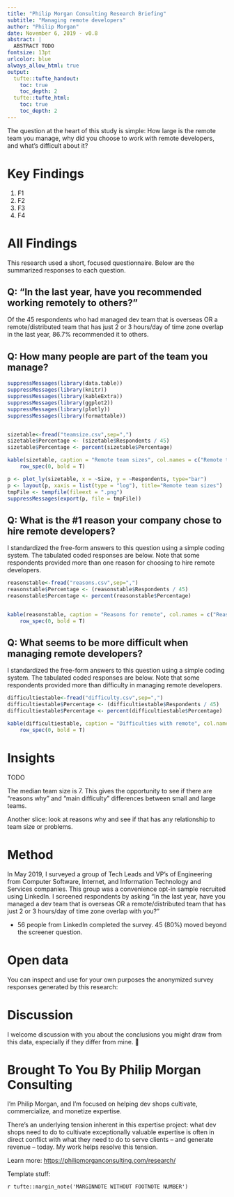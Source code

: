 ```yaml
---
title: "Philip Morgan Consulting Research Briefing"
subtitle: "Managing remote developers"
author: "Philip Morgan"
date: November 6, 2019 - v0.8
abstract: |
  ABSTRACT TODO
fontsize: 13pt
urlcolor: blue
always_allow_html: true
output:
  tufte::tufte_handout:
    toc: true
    toc_depth: 2
  tufte::tufte_html:
    toc: true
    toc_depth: 2
---
```


\newpage
The question at the heart of this study is simple: How large is the remote team you manage, why did you choose to work with remote developers, and what's difficult about it?

# Key Findings

1. F1
2. F2
3. F3
4. F4

\newpage
# All Findings

This research used a short, focused questionnaire. Below are the summarized responses to each question.

## Q: "In the last year, have you recommended working remotely to others?"

Of the 45 respondents who had managed dev team that is overseas OR a remote/distributed team that has just 2 or 3 hours/day of time zone overlap in the last year, 86.7% recommended it to others.

## Q: How many people are part of the team you manage?

```r
suppressMessages(library(data.table))
suppressMessages(library(knitr))
suppressMessages(library(kableExtra))
suppressMessages(library(ggplot2))
suppressMessages(library(plotly))
suppressMessages(library(formattable))


sizetable<-fread("teamsize.csv",sep=",")
sizetable$Percentage <- (sizetable$Respondents / 45)
sizetable$Percentage <- percent(sizetable$Percentage)

kable(sizetable, caption = "Remote team sizes", col.names = c("Remote team size", "Respondents managing a team of this size", "Percentage")) %>%
    row_spec(0, bold = T)

p <- plot_ly(sizetable, x = ~Size, y = ~Respondents, type="bar")
p <- layout(p, xaxis = list(type = "log"), title="Remote team sizes")
tmpFile <- tempfile(fileext = ".png")
suppressMessages(export(p, file = tmpFile))
```

\newpage
## Q: What is the #1 reason your company chose to hire remote developers?

I standardized the free-form answers to this question using a simple coding system. The tabulated coded responses are below. Note that some respondents provided more than one reason for choosing to hire remote developers.

```r
reasonstable<-fread("reasons.csv",sep=",")
reasonstable$Percentage <- (reasonstable$Respondents / 45)
reasonstable$Percentage <- percent(reasonstable$Percentage)


kable(reasonstable, caption = "Reasons for remote", col.names = c("Reason for remote team", "Respondents indicating this reason", "Percentage")) %>%
    row_spec(0, bold = T)
```

## Q: What seems to be more difficult when managing remote developers?

I standardized the free-form answers to this question using a simple coding system. The tabulated coded responses are below. Note that some respondents provided more than difficulty in managing remote developers.

```r
difficultiestable<-fread("difficulty.csv",sep=",")
difficultiestable$Percentage <- (difficultiestable$Respondents / 45)
difficultiestable$Percentage <- percent(difficultiestable$Percentage)

kable(difficultiestable, caption = "Difficulties with remote", col.names = c("Primary difficulty", "Respondents indicating this difficulty", "Percentage")) %>%
    row_spec(0, bold = T)
```

# Insights

TODO

The median team size is 7. This gives the opportunity to see if there are "reasons why" and "main difficulty" differences between small and large teams.

Another slice: look at reasons why and see if that has any relationship to team size or problems.

# Method

In May 2019, I surveyed a group of Tech Leads and VP's of Engineering from Computer Software, Internet, and Information Technology and Services companies. This group was a convenience opt-in sample recruited using LinkedIn. I screened respondents by asking "In the last year, have you managed a dev team that is overseas OR a remote/distributed team that has just 2 or 3 hours/day of time zone overlap with you?"

- 56 people from LinkedIn completed the survey. 45 (80%) moved beyond the screener question.

# Open data

You can inspect and use for your own purposes the anonymized survey responses generated by this research: <TODO>

# Discussion

I welcome discussion with you about the conclusions you might draw from this data, especially if they differ from mine. 

# Brought To You By Philip Morgan Consulting

I'm Philip Morgan, and I'm focused on helping dev shops cultivate, commercialize, and monetize expertise. 

There's an underlying tension inherent in this expertise project: what dev shops need to do to cultivate exceptionally valuable expertise is often in direct conflict with what they need to do to serve clients -- and generate revenue -- today. My work helps resolve this tension. 

Learn more: 
<https://philipmorganconsulting.com/research/>

Template stuff:

`r tufte::margin_note('MARGINNOTE WITHOUT FOOTNOTE NUMBER')`
